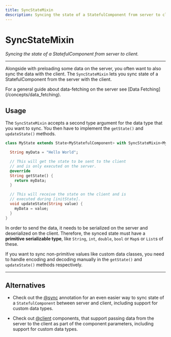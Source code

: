 ```yaml
---
title: SyncStateMixin
description: Syncing the state of a StatefulComponent from server to client.
---
```


# SyncStateMixin
*Syncing the state of a StatefulComponent from server to client.*

---

Alongside with preloading some data on the server, you often want to also sync the data with the client.
The `SyncStateMixin` lets you sync state of a StatefulComponent from the server with the client.

<Info>
For a general guide about data-fetching on the server see [Data Fetching](/concepts/data_fetching).
</Info>

## Usage

The `SyncStateMixin` accepts a second type argument for the data type that you want to sync. You then have to
implement the `getState()` and `updateState()` methods.

```dart
class MyState extends State<MyStatefulComponent> with SyncStateMixin<MyStatefulComponent, String> {

  String myData = "Hello World";

  // This will get the state to be sent to the client
  // and is only executed on the server.
  @override
  String getState() {
    return myData;
  }

  // This will receive the state on the client and is
  // executed during [initState].
  void updateState(String value) {
    myData = value;
  }
}
```

In order to send the data, it needs to be serialized on the server and deserialized on the client.
Therefore, the synced state must have a **primitive serializable type**, like `String`, `int`, `double`, `bool` or `Map`s or `List`s of these.

If you want to sync non-primitive values like custom data classes, you need to handle encoding and decoding
manually in the `getState()` and `updateState()` methods respectively.

---

## Alternatives

- Check out the [@sync](/utils/at_sync) annotation for an even easier way to sync state of a `StatefulComponent` between
server and client, including support for custom data types.

- Check out [@client](/utils/at_client) components, that support passing data from the server to the client as part
of the component parameters, including support for custom data types.
